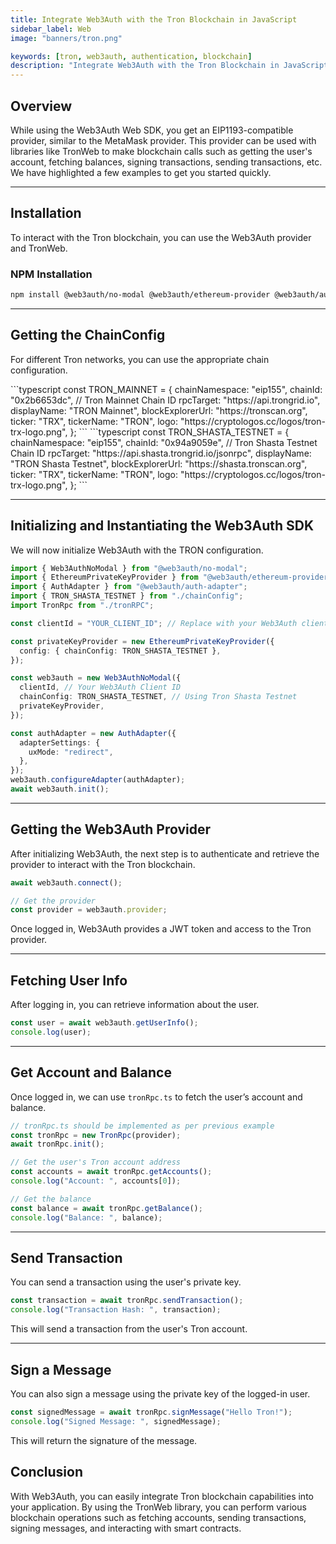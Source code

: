 ```yaml
---
title: Integrate Web3Auth with the Tron Blockchain in JavaScript
sidebar_label: Web
image: "banners/tron.png"

keywords: [tron, web3auth, authentication, blockchain]
description: "Integrate Web3Auth with the Tron Blockchain in JavaScript | Documentation - Web3Auth"
---
```



## Overview

While using the Web3Auth Web SDK, you get an EIP1193-compatible provider, similar to the MetaMask
provider. This provider can be used with libraries like TronWeb to make blockchain calls such as
getting the user's account, fetching balances, signing transactions, sending transactions, etc. We
have highlighted a few examples to get you started quickly.

---

## Installation

To interact with the Tron blockchain, you can use the Web3Auth provider and TronWeb.

### NPM Installation

```bash
npm install @web3auth/no-modal @web3auth/ethereum-provider @web3auth/auth-adapter @web3auth/wallet-services-plugin tronweb
```

---

## Getting the ChainConfig

For different Tron networks, you can use the appropriate chain configuration.

<Tabs defaultValue="testnet" groupId="chainConfig">
  <TabItem value="mainnet" label="Mainnet">
    ```typescript
    const TRON_MAINNET = {
      chainNamespace: "eip155",
      chainId: "0x2b6653dc", // Tron Mainnet Chain ID
      rpcTarget: "https://api.trongrid.io",
      displayName: "TRON Mainnet",
      blockExplorerUrl: "https://tronscan.org",
      ticker: "TRX",
      tickerName: "TRON",
      logo: "https://cryptologos.cc/logos/tron-trx-logo.png",
    };
    ```
  </TabItem>
  <TabItem value="testnet" label="Testnet (Shasta)">
    ```typescript
    const TRON_SHASTA_TESTNET = {
      chainNamespace: "eip155",
      chainId: "0x94a9059e", // Tron Shasta Testnet Chain ID
      rpcTarget: "https://api.shasta.trongrid.io/jsonrpc",
      displayName: "TRON Shasta Testnet",
      blockExplorerUrl: "https://shasta.tronscan.org",
      ticker: "TRX",
      tickerName: "TRON",
      logo: "https://cryptologos.cc/logos/tron-trx-logo.png",
    };
    ```
  </TabItem>
</Tabs>

---

## Initializing and Instantiating the Web3Auth SDK

We will now initialize Web3Auth with the TRON configuration.

```typescript
import { Web3AuthNoModal } from "@web3auth/no-modal";
import { EthereumPrivateKeyProvider } from "@web3auth/ethereum-provider";
import { AuthAdapter } from "@web3auth/auth-adapter";
import { TRON_SHASTA_TESTNET } from "./chainConfig";
import TronRpc from "./tronRPC";

const clientId = "YOUR_CLIENT_ID"; // Replace with your Web3Auth client ID

const privateKeyProvider = new EthereumPrivateKeyProvider({
  config: { chainConfig: TRON_SHASTA_TESTNET },
});

const web3auth = new Web3AuthNoModal({
  clientId, // Your Web3Auth Client ID
  chainConfig: TRON_SHASTA_TESTNET, // Using Tron Shasta Testnet
  privateKeyProvider,
});

const authAdapter = new AuthAdapter({
  adapterSettings: {
    uxMode: "redirect",
  },
});
web3auth.configureAdapter(authAdapter);
await web3auth.init();
```

---

## Getting the Web3Auth Provider

After initializing Web3Auth, the next step is to authenticate and retrieve the provider to interact
with the Tron blockchain.

```typescript
await web3auth.connect();

// Get the provider
const provider = web3auth.provider;
```

Once logged in, Web3Auth provides a JWT token and access to the Tron provider.

---

## Fetching User Info

After logging in, you can retrieve information about the user.

```typescript
const user = await web3auth.getUserInfo();
console.log(user);
```

---

## Get Account and Balance

Once logged in, we can use `tronRpc.ts` to fetch the user’s account and balance.

```typescript
// tronRpc.ts should be implemented as per previous example
const tronRpc = new TronRpc(provider);
await tronRpc.init();

// Get the user's Tron account address
const accounts = await tronRpc.getAccounts();
console.log("Account: ", accounts[0]);

// Get the balance
const balance = await tronRpc.getBalance();
console.log("Balance: ", balance);
```

---

## Send Transaction

You can send a transaction using the user's private key.

```typescript
const transaction = await tronRpc.sendTransaction();
console.log("Transaction Hash: ", transaction);
```

This will send a transaction from the user's Tron account.

---

## Sign a Message

You can also sign a message using the private key of the logged-in user.

```typescript
const signedMessage = await tronRpc.signMessage("Hello Tron!");
console.log("Signed Message: ", signedMessage);
```

This will return the signature of the message.

## Conclusion

With Web3Auth, you can easily integrate Tron blockchain capabilities into your application. By using
the TronWeb library, you can perform various blockchain operations such as fetching accounts,
sending transactions, signing messages, and interacting with smart contracts.
